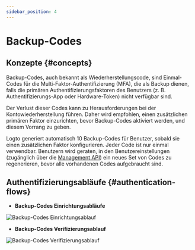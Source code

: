 ```yaml
---
sidebar_position: 4
---
```


# Backup-Codes

## Konzepte \{#concepts}

Backup-Codes, auch bekannt als Wiederherstellungscode, sind Einmal-Codes für die Multi-Faktor-Authentifizierung (MFA), die als Backup dienen, falls die primären Authentifizierungsfaktoren des Benutzers (z. B. Authentifizierungs-App oder Hardware-Token) nicht verfügbar sind.

Der Verlust dieser Codes kann zu Herausforderungen bei der Kontowiederherstellung führen. Daher wird empfohlen, einen zusätzlichen primären Faktor einzurichten, bevor Backup-Codes aktiviert werden, und diesem Vorrang zu geben.

Logto generiert automatisch 10 Backup-Codes für Benutzer, sobald sie einen zusätzlichen Faktor konfigurieren. Jeder Code ist nur einmal verwendbar. Benutzern wird geraten, in den Benutzereinstellungen (zugänglich über die [Management API](/integrate-logto/interact-with-management-api/)) ein neues Set von Codes zu regenerieren, bevor alle vorhandenen Codes aufgebraucht sind.

## Authentifizierungsabläufe \{#authentication-flows}

- **Backup-Codes Einrichtungsabläufe**

<img src="/img/assets/backup-codes-set-up-flow.png" alt="Backup-Codes Einrichtungsablauf" />

- **Backup-Codes Verifizierungsablauf**

<img src="/img/assets/backup-codes-verification-flow.png" alt="Backup-Codes Verifizierungsablauf" />
